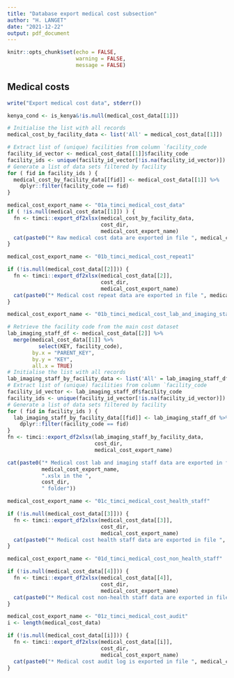 ```yaml
---
title: "Database export medical cost subsection"
author: "H. LANGET"
date: "2021-12-22"
output: pdf_document
---
```


```r
knitr::opts_chunk$set(echo = FALSE,
                      warning = FALSE,
                      message = FALSE)
```

## Medical costs

```r
write("Export medical cost data", stderr())
```

```r
kenya_cond <- is_kenya&!is.null(medical_cost_data[[1]])

# Initialise the list with all records
medical_cost_by_facility_data <- list('All' = medical_cost_data[[1]])
```

```r
# Extract list of (unique) facilities from column `facility_code
facility_id_vector <- medical_cost_data[[1]]$facility_code
facility_ids <- unique(facility_id_vector[!is.na(facility_id_vector)])
# Generate a list of data sets filtered by facility
for ( fid in facility_ids ) {
  medical_cost_by_facility_data[[fid]] <- medical_cost_data[[1]] %>%
    dplyr::filter(facility_code == fid)
}
```

```r
medical_cost_export_name <- "01a_timci_medical_cost_data"
if ( !is.null(medical_cost_data[[1]]) ) {
  fn <- timci::export_df2xlsx(medical_cost_by_facility_data,
                              cost_dir,
                              medical_cost_export_name)
  cat(paste0("* Raw medical cost data are exported in file ", medical_cost_export_name, ".xslx in the ", cost_dir, " folder"))
}
```

```r
medical_cost_export_name <- "01b_timci_medical_cost_repeat1"

if (!is.null(medical_cost_data[[2]])) {
  fn <- timci::export_df2xlsx(medical_cost_data[[2]],
                              cost_dir,
                              medical_cost_export_name)
  cat(paste0("* Medical cost repeat data are exported in file ", medical_cost_export_name, ".xslx in the ", cost_dir, " folder"))
}
```

```r
medical_cost_export_name <- "01b_timci_medical_cost_lab_and_imaging_staff"

# Retrieve the facility code from the main cost dataset
lab_imaging_staff_df <- medical_cost_data[[2]] %>%
  merge(medical_cost_data[[1]] %>%
          select(KEY, facility_code),
        by.x = "PARENT_KEY",
        by.y = "KEY",
        all.x = TRUE)
# Initialise the list with all records
lab_imaging_staff_by_facility_data <- list('All' = lab_imaging_staff_df)
# Extract list of (unique) facilities from column `facility_code
facility_id_vector <- lab_imaging_staff_df$facility_code
facility_ids <- unique(facility_id_vector[!is.na(facility_id_vector)])
# Generate a list of data sets filtered by facility
for ( fid in facility_ids ) {
  lab_imaging_staff_by_facility_data[[fid]] <- lab_imaging_staff_df %>%
    dplyr::filter(facility_code == fid)
}
fn <- timci::export_df2xlsx(lab_imaging_staff_by_facility_data,
                            cost_dir,
                            medical_cost_export_name)

cat(paste0("* Medical cost lab and imaging staff data are exported in file ",
           medical_cost_export_name,
           ".xslx in the ",
           cost_dir,
           " folder"))
```

```r
medical_cost_export_name <- "01c_timci_medical_cost_health_staff"

if (!is.null(medical_cost_data[[3]])) {
  fn <- timci::export_df2xlsx(medical_cost_data[[3]],
                              cost_dir,
                              medical_cost_export_name)
  cat(paste0("* Medical cost health staff data are exported in file ", medical_cost_export_name, ".xslx in the ", cost_dir, " folder"))
}
```

```r
medical_cost_export_name <- "01d_timci_medical_cost_non_health_staff"

if (!is.null(medical_cost_data[[4]])) {
  fn <- timci::export_df2xlsx(medical_cost_data[[4]],
                              cost_dir,
                              medical_cost_export_name)
  cat(paste0("* Medical cost non-health staff data are exported in file ", medical_cost_export_name, ".xslx in the ", cost_dir, " folder"))
}
```

```r
medical_cost_export_name <- "01z_timci_medical_cost_audit"
i <- length(medical_cost_data)

if (!is.null(medical_cost_data[[i]])) {
  fn <- timci::export_df2xlsx(medical_cost_data[[i]],
                              cost_dir,
                              medical_cost_export_name)
  cat(paste0("* Medical cost audit log is exported in file ", medical_cost_export_name, ".xslx in the ", cost_dir, " folder"))
}
```
